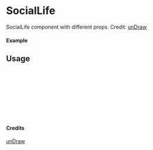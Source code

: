 
<Meta of={SocialLife} title="unDraw/SocialLife" />

# SocialLife

SocialLife component with different props.
Credit: [unDraw](https://undraw.co/illustrations)

#### Example

<Canvas of={SocialLife.Primary} />

## Usage

```ts
import { SocialLife } from "yadl-ui";

const Example = () => {
  return (
      <SocialLife />
  );
};

export default Example;
```

#### Credits
[unDraw](https://undraw.co/illustrations)

